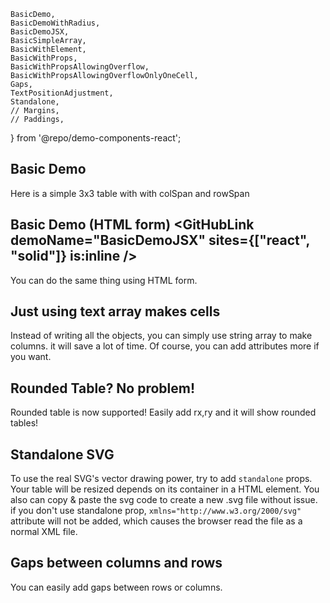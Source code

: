 	BasicDemo,
	BasicDemoWithRadius,
	BasicDemoJSX,
	BasicSimpleArray,
	BasicWithElement,
	BasicWithProps,
	BasicWithPropsAllowingOverflow,
	BasicWithPropsAllowingOverflowOnlyOneCell,
	Gaps,
	TextPositionAdjustment,
	Standalone,
	// Margins,
	// Paddings,
} from '@repo/demo-components-react';

## Basic Demo <GitHubLink demoName="BasicDemo" is:inline />

Here is a simple 3x3 table with with colSpan and rowSpan

<div className='demo-container'>
	<BasicDemo />
</div>

## Basic Demo (HTML form) <GitHubLink demoName="BasicDemoJSX" sites={["react", "solid"]} is:inline />

You can do the same thing using HTML form.

<div className='demo-container'>
	<BasicDemoJSX />
</div>


## Just using text array makes cells <GitHubLink demoName="BasicSimpleArray" is:inline />

Instead of writing all the objects, you can simply use string array to make columns.
it will save a lot of time. Of course, you can add attributes more if you want.

<div className='demo-container'>
	<BasicSimpleArray />
</div>

## Rounded Table? No problem! <GitHubLink demoName="BasicDemoWithRadius" is:inline />

Rounded table is now supported! Easily add rx,ry and it will show rounded tables!

<div className='demo-container'>
	<BasicDemoWithRadius />
</div>


## Standalone SVG <GitHubLink demoName="Standalone" is:inline />

To use the real SVG's vector drawing power, try to add `standalone` props.
Your table will be resized depends on its container in a HTML element.
You also can copy & paste the svg code to create a new .svg file without issue.
if you don't use standalone prop, `xmlns="http://www.w3.org/2000/svg"` attribute will not be added,
which causes the browser read the file as a normal XML file.

<div className='demo-container'>
	<Standalone />
</div>


## Gaps between columns and rows <GitHubLink demoName="Gaps" is:inline />

You can easily add gaps between rows or columns.

<div className='demo-container'>
	<Gaps />
</div>


